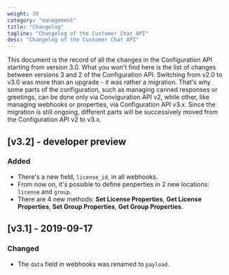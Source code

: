 ```yaml
---
weight: 30
category: "management"
title: "Changelog"
tagline: "Changelog of the Customer Chat API"
desc: "Changelog of the Customer Chat API"
---
```


This document is the record of all the changes in the Configuration API starting from version 3.0. What you won't find here is the list of changes between versions 3 and 2 of the Configuration API. Switching from v2.0 to v3.0 was more than an upgrade - it was rather a migration. That's why some parts of the configuration, such as managing canned responses or greetings, can be done only via Conviguration API v2, while other, like managing webhooks or properties, via Configuration API v3.x.
Since the migration is still ongoing, different parts will be successively moved from the Configuration API v2 to v3.x.

## [v3.2] - developer preview

### Added
- There's a new field, `license_id`, in all webhooks.
- From now on, it's possible to define peoperties in 2 new locations: `license` and `group`.
- There are 4 new methods: **Set License Properties**, **Get License Properties**, **Set Group Properties**, **Get Group Properties**.

## [v3.1] - 2019-09-17

### Changed
- The `data` field in webhooks was renamed to `payload`.
